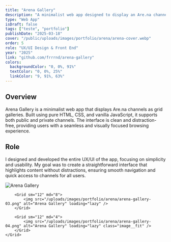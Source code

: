 ```yaml
---
title: "Arena Gallery"
description: "A minimalist web app designed to display an Are.na channel as a grid gallery."
type: "Web App"
isDraft: false
tags: ["teste", "portfolio"]
publishDate: "2025-03-18"
cover: "/public/uploads/images/portfolio/arena/arena-cover.webp"
order: 5
role: "UX/UI Design & Front End"
year: "2025"
link: "github.com/frrrnd/arena-gallery"
colors:
  backgroundColor: "0, 0%, 91%"
  textColor: "0, 0%, 25%"
  linkColor: "9, 91%, 63%"
---
```



<div class="wrap-sm">

## Overview

Arena Gallery is a minimalist web app that displays Are.na channels as grid galleries. Built using pure HTML, CSS, and vanilla JavaScript, it supports both public and private channels. The interface is clean and distraction-free, providing users with a seamless and visually focused browsing experience.


## Role 

I designed and developed the entire UX/UI of the app, focusing on simplicity and usability. My goal was to create a straightforward interface that highlights content without distractions, ensuring smooth navigation and quick access to channels for all users.


</div>

<div class="wrap-wider">
    <Grid isContainer>
        <Grid sm="12" md="12">
            <img src="/uploads/images/portfolio/arena/arena-gallery-02.png" alt="Arena Gallery" loading="lazy" />
        </Grid>

        <Grid sm="12" md="8">
            <img src="/uploads/images/portfolio/arena/arena-gallery-03.png" alt="Arena Gallery" loading="lazy" />
        </Grid>

        <Grid sm="12" md="4">
            <img src="/uploads/images/portfolio/arena/arena-gallery-04.png" alt="Arena Gallery" loading="lazy" class="image__fit" />
        </Grid>
    </Grid>
</div>